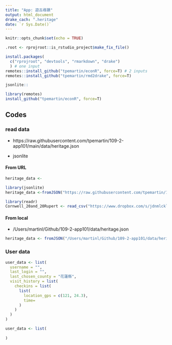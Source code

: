 ```yaml
---
title: "App: 遊古尋蹟"
output: html_document
drake_cach: ".heritage"
date: `r Sys.Date()`
---
```


```r
knitr::opts_chunk$set(echo = TRUE)
```

```r
.root <- rprojroot::is_rstudio_project$make_fix_file()
```

```r
install.packages(
  c("rprojroot", "devtools", "rmarkdown", "drake")
  ) # one input
remotes::install_github("tpemartin/econR", force=T) # 2 inputs
remotes::install_github("tpemartin/rmd2drake", force=T)
```

```r
jsonlite::
```


```r
library(remotes)
install_github("tpemartin/econR", force=T)
```

## Codes

### read data

  * https://raw.githubusercontent.com/tpemartin/109-2-app101/main/data/heritage.json
  
  * jsonlite

#### From URL

```r
heritage_data <- 
```

```r
library(jsonlite)
heritage_data <-fromJSON("https://raw.githubusercontent.com/tpemartin/109-2-app101/main/data/heritage.json")
```


```r
library(readr)
Cornwell_20and_20Rupert <- read_csv("https://www.dropbox.com/s/jdnmlckl18n8ayc/Cornwell%20and%20Rupert.csv?dl=1")

```

#### From local

 * /Users/martinl/Github/109-2-app101/data/heritage.json
 
```r
heritage_data <- fromJSON("/Users/martinl/Github/109-2-app101/data/heritage.json")
```

### User data

```r
user_data <- list(
  username = "",
  last_login = "",
  last_chosen_county = "花蓮縣",
  visit_history = list(
    checkins = list(
      list(
        location_gps = c(121, 24.3),
        time=
      )
    )
  )
)

user_data <- list(
  
)
```

